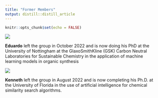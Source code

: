 ```yaml
---
title: "Former Members"
output: distill::distill_article
---
```


```r
knitr::opts_chunk$set(echo = FALSE)
```
![](edu.png)

**Eduardo** left the group in October 2022 and is now doing his PhD at the University of Nottingham at the GlaxoSmithKline (GSK) Carbon Neutral Laboratories for Sustainable Chemistry in the application of machine learning models in organic synthesis

![](kl.png)

**Kenneth** left the group in August 2022 and is now completing his Ph.D. at the University of Florida in the use of artificial intelligence for chemical similarity search algorithms.




